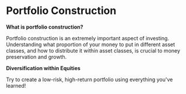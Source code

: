 
# Portfolio Construction
**What is portfolio construction?**

Portfolio construction is an extremely important aspect of investing. Understanding what proportion of your money to put in different asset classes, and how to distribute it within asset classes, is crucial to money preservation and growth.


**Diversification within Equities**

Try to create a low-risk, high-return portfolio using everything you've learned!

<PortfolioManager portfolio={true} corr={true} />


<br /><br /><br /><br />
<br /><br /><br /><br />
<br /><br /><br /><br />
<br /><br /><br /><br />
